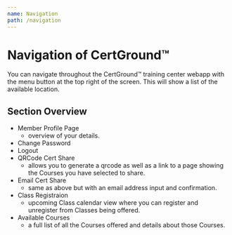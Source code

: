 ```yaml
---
name: Navigation
path: /navigation
---
```


# Navigation of CertGround&trade;

You can navigate throughout the CertGround™ training center webapp with the menu button at the top right of the screen. This will show a list of the available location.

## Section Overview

- Member Profile Page
  - overview of your details.
- Change Password
- Logout
- QRCode Cert Share
  - allows you to generate a qrcode as well as a link to a page showing the Courses you have selected to share.
- Email Cert Share
  - same as above but with an email address input and confirmation.
- Class Registraion
  - upcoming Class calendar view where you can register and unregister from Classes being offered.
- Available Courses
  - a full list of all the Courses offered and details about those Courses.
